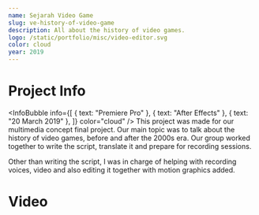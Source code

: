 ```yaml
---
name: Sejarah Video Game
slug: ve-history-of-video-game
description: All about the history of video games.
logo: /static/portfolio/misc/video-editor.svg
color: cloud
year: 2019
---
```


# Project Info
<InfoBubble
    info={[
        { text: "Premiere Pro" },
        { text: "After Effects" },
        { text: "20 March 2019" },
    ]}
    color="cloud"
/>
This project was made for our multimedia concept final project. Our main topic was to talk about the history of video games, before and after the 2000s era. Our group worked together to write the script, translate it and prepare for recording sessions.

Other than writing the script, I was in charge of helping with recording voices, video and also editing it together with motion graphics added.

# Video
<YTVideo src="sPx_XnPGtOg" />